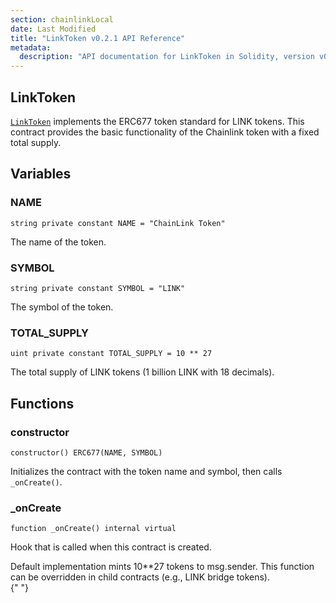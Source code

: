 ```yaml
---
section: chainlinkLocal
date: Last Modified
title: "LinkToken v0.2.1 API Reference"
metadata:
  description: "API documentation for LinkToken in Solidity, version v0.2.1."
---
```



<Common callout="importPackage021" />

## LinkToken

[`LinkToken`](https://github.com/smartcontractkit/chainlink-local/blob/ba1f4636e657f161df634379a5057a5a394e2fbb/src/shared/LinkToken.sol) implements the ERC677 token standard for LINK tokens. This contract provides the basic functionality of the Chainlink token with a fixed total supply.

## Variables

### NAME

```solidity
string private constant NAME = "ChainLink Token"
```

The name of the token.

### SYMBOL

```solidity
string private constant SYMBOL = "LINK"
```

The symbol of the token.

### TOTAL_SUPPLY

```solidity
uint private constant TOTAL_SUPPLY = 10 ** 27
```

The total supply of LINK tokens (1 billion LINK with 18 decimals).

## Functions

### constructor

```solidity
constructor() ERC677(NAME, SYMBOL)
```

Initializes the contract with the token name and symbol, then calls `_onCreate()`.

### \_onCreate

```solidity
function _onCreate() internal virtual
```

Hook that is called when this contract is created.

<Aside type="note">
  Default implementation mints 10**27 tokens to msg.sender. This function can be overridden in child contracts (e.g.,
  LINK bridge tokens).
</Aside>{" "}
